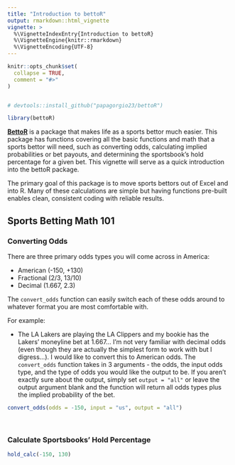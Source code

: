 ```yaml
---
title: "Introduction to bettoR"
output: rmarkdown::html_vignette
vignette: >
  %\VignetteIndexEntry{Introduction to bettoR}
  %\VignetteEngine{knitr::rmarkdown}
  %\VignetteEncoding{UTF-8}
---
```


```r
knitr::opts_chunk$set(
  collapse = TRUE,
  comment = "#>"
)


# devtools::install_github("papagorgio23/bettoR")
```

```r
library(bettoR)
```

[**BettoR**](https://github.com/papagorgio23/bettoR) is a package that makes life as a sports bettor much easier. 
This package has functions covering all the basic functions and math that a sports bettor will need, such as converting odds, calculating implied probabilities or bet payouts, and determining the sportsbook's hold percentage for a given bet. 
This vignette will serve as a quick introduction into the bettoR package.

The primary goal of this package is to move sports bettors out of Excel and into R. 
Many of these calculations are simple but having functions pre-built enables clean, consistent coding with reliable results.


## Sports Betting Math 101




### Converting Odds

There are three primary odds types you will come across in America:  

* American (-150, +130)  
* Fractional (2/3, 13/10)  
* Decimal (1.667, 2.3)  

The `convert_odds` function can easily switch each of these odds around to whatever format you are most comfortable with.

For example:  

*  The LA Lakers are playing the LA Clippers and my bookie has the Lakers' moneyline bet at 1.667... I'm not very familiar with decimal odds (even though they are actually the simplest form to work with but I digress...). I would like to convert this to American odds. The `convert_odds` function takes in 3 arguments - the odds, the input odds type, and the type of odds you would like the output to be. If you aren't exactly sure about the output, simply set `output = "all"` or leave the output argument blank and the function will return all odds types plus the implied probability of the bet.  


```r
convert_odds(odds = -150, input = "us", output = "all")
```


<br>


### Calculate Sportsbooks' Hold Percentage


```r
hold_calc(-150, 130)
```

